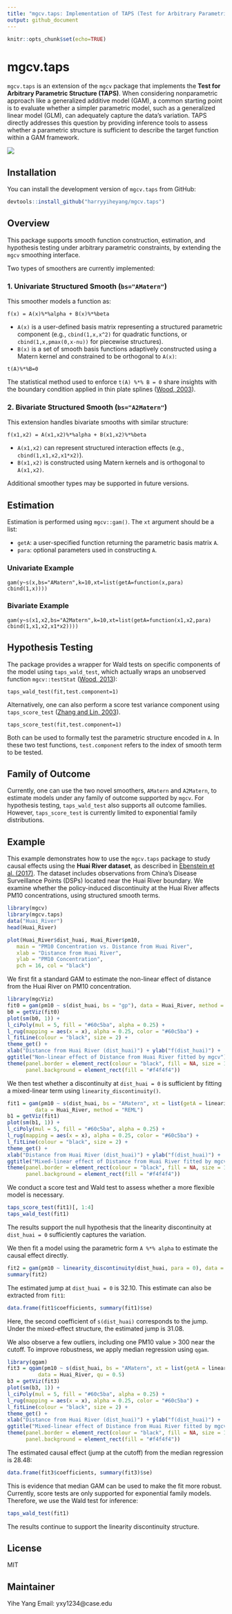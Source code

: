 ```yaml
---
title: "mgcv.taps: Implementation of TAPS (Test for Arbitrary Parametric Structure) by using R package mgcv."
output: github_document
---
```


```r
knitr::opts_chunk$set(echo=TRUE)
```

# mgcv.taps

`mgcv.taps` is an extension of the `mgcv` package that implements the **Test for Arbitrary Parametric Structure (TAPS)**. When considering nonparametric approach like a generalized additive model (GAM), a common starting point is to evaluate whether a simpler parametric model, such as a generalized linear model (GLM), can adequately capture the data’s variation. TAPS directly addresses this question by providing inference tools to assess whether a parametric structure is sufficient to describe the target function within a GAM framework.

![](README_files/figure-gfm/TAPS_Introduction.png)

## Installation

You can install the development version of `mgcv.taps` from GitHub:

```r
devtools::install_github("harryyiheyang/mgcv.taps")
```

## Overview

This package supports smooth function construction, estimation, and hypothesis testing under arbitrary parametric constraints, by extending the `mgcv` smoothing interface.

Two types of smoothers are currently implemented:

### 1. Univariate Structured Smooth (`bs="AMatern"`)

This smoother models a function as:

```
f(x) = A(x)%*%alpha + B(x)%*%beta
```

- `A(x)` is a user-defined basis matrix representing a structured parametric component (e.g., `cbind(1,x,x^2)` for quadratic functions, or `cbind(1,x,pmax(0,x-nu))` for piecewise structures).
- `B(x)` is a set of smooth basis functions adaptively constructed using a Matern kernel and constrained to be orthogonal to `A(x)`:

```
t(A)%*%B=0
```
The statistical method used to enforce `t(A) %*% B = 0` share insights with the boundary condition applied in thin plate splines ([Wood, 2003](https://academic.oup.com/jrsssb/article/65/1/95/7110632)).


### 2. Bivariate Structured Smooth (`bs="A2Matern"`)

This extension handles bivariate smooths with similar structure:

```
f(x1,x2) = A(x1,x2)%*%alpha + B(x1,x2)%*%beta
```

- `A(x1,x2)` can represent structured interaction effects (e.g., `cbind(1,x1,x2,x1*x2)`).
- `B(x1,x2)` is constructed using Matern kernels and is orthogonal to `A(x1,x2)`.

Additional smoother types may be supported in future versions.

## Estimation

Estimation is performed using `mgcv::gam()`. The `xt` argument should be a list:

- `getA`: a user-specified function returning the parametric basis matrix `A`.
- `para`: optional parameters used in constructing `A`.

### Univariate Example

```
gam(y~s(x,bs="AMatern",k=10,xt=list(getA=function(x,para) cbind(1,x))))
```

### Bivariate Example

```
gam(y~s(x1,x2,bs="A2Matern",k=10,xt=list(getA=function(x1,x2,para) cbind(1,x1,x2,x1*x2))))
```

## Hypothesis Testing

The package provides a wrapper for Wald tests on specific components of the model using `taps_wald_test`, which actually wraps an unobserved function `mgcv::testStat` ([Wood, 2013](https://academic.oup.com/biomet/article/100/1/221/192816)):

```
taps_wald_test(fit,test.component=1)
```

Alternatively, one can also perform a score test variance component using `taps_score_test` ([Zhang and Lin, 2003](https://doi.org/10.1093/biostatistics/4.1.57)).


```
taps_score_test(fit,test.component=1)
```

Both can be used to formally test the parametric structure encoded in `A`. In these two test functions, `test.component` refers to the index of smooth term to be tested.

## Family of Outcome

Currently, one can use the two novel smoothers, `AMatern` and `A2Matern`, to estimate models under any family of outcome supported by `mgcv`.
For hypothesis testing, `taps_wald_test` also supports all outcome families. However, `taps_score_test` is currently limited to exponential family distributions.

## Example

This example demonstrates how to use the `mgcv.taps` package to study causal effects using the **Huai River dataset**, as described in [Ebenstein et al. (2017)](https://doi.org/10.1073/pnas.1616784114). The dataset includes observations from China's Disease Surveillance Points (DSPs) located near the Huai River boundary. We examine whether the policy-induced discontinuity at the Huai River affects PM10 concentrations, using structured smooth terms.

```r
library(mgcv)
library(mgcv.taps)
data("Huai_River")
head(Huai_River)

plot(Huai_River$dist_huai, Huai_River$pm10,
   main = "PM10 Concentration vs. Distance from Huai River",
   xlab = "Distance from Huai River",
   ylab = "PM10 Concentration",
   pch = 16, col = "black")
```

We first fit a standard GAM to estimate the non-linear effect of distance from the Huai River on PM10 concentration.
```r
library(mgcViz)
fit0 = gam(pm10 ~ s(dist_huai, bs = "gp"), data = Huai_River, method = "REML")
b0 = getViz(fit0)
plot(sm(b0, 1)) +
l_ciPoly(mul = 5, fill = "#60c5ba", alpha = 0.25) +
l_rug(mapping = aes(x = x), alpha = 0.25, color = "#60c5ba") +
l_fitLine(colour = "black", size = 2) +
theme_get() +
xlab("Distance from Huai River (dist_huai)") + ylab("f(dist_huai)") +
ggtitle("Non-linear effect of Distance from Huai River fitted by mgcv") +
theme(panel.border = element_rect(colour = "black", fill = NA, size = 1),
      panel.background = element_rect(fill = "#f4f4f4"))
```

We then test whether a discontinuity at `dist_huai = 0` is sufficient by fitting a mixed-linear term using `linearity_discontinuity()`.
```r
fit1 = gam(pm10 ~ s(dist_huai, bs = "AMatern", xt = list(getA = linearity_discontinuity, para = 0)),
         data = Huai_River, method = "REML")
b1 = getViz(fit1)
plot(sm(b1, 1)) +
l_ciPoly(mul = 5, fill = "#60c5ba", alpha = 0.25) +
l_rug(mapping = aes(x = x), alpha = 0.25, color = "#60c5ba") +
l_fitLine(colour = "black", size = 2) +
theme_get() +
xlab("Distance from Huai River (dist_huai)") + ylab("f(dist_huai)") +
ggtitle("Mixed-linear effect of Distance from Huai River fitted by mgcv.taps") +
theme(panel.border = element_rect(colour = "black", fill = NA, size = 1),
      panel.background = element_rect(fill = "#f4f4f4"))
```
We conduct a score test and Wald test to assess whether a more flexible model is necessary.
```r
taps_score_test(fit1)[, 1:4]
taps_wald_test(fit1)
```
The results support the null hypothesis that the linearity discontinuity at `dist_huai = 0` sufficiently captures the variation.

We then fit a model using the parametric form `A %*% alpha` to estimate the causal effect directly.
```r
fit2 = gam(pm10 ~ linearity_discontinuity(dist_huai, para = 0), data = Huai_River)
summary(fit2)
```
The estimated jump at `dist_huai = 0` is 32.10. This estimate can also be extracted from `fit1`:
```r
data.frame(fit1$coefficients, summary(fit1)$se)
```
Here, the second coefficient of `s(dist_huai)` corresponds to the jump. Under the mixed-effect structure, the estimated jump is 31.08.

We also observe a few outliers, including one PM10 value > 300 near the cutoff. To improve robustness, we apply median regression using `qgam`.
```r
library(qgam)
fit3 = qgam(pm10 ~ s(dist_huai, bs = "AMatern", xt = list(getA = linearity_discontinuity, para = 0)),
          data = Huai_River, qu = 0.5)
b3 = getViz(fit3)
plot(sm(b3, 1)) +
l_ciPoly(mul = 5, fill = "#60c5ba", alpha = 0.25) +
l_rug(mapping = aes(x = x), alpha = 0.25, color = "#60c5ba") +
l_fitLine(colour = "black", size = 2) +
theme_get() +
xlab("Distance from Huai River (dist_huai)") + ylab("f(dist_huai)") +
ggtitle("Mixed-linear effect of Distance from Huai River fitted by mgcv.taps and qgam") +
theme(panel.border = element_rect(colour = "black", fill = NA, size = 1),
      panel.background = element_rect(fill = "#f4f4f4"))
```
The estimated causal effect (jump at the cutoff) from the median regression is 28.48:
```r
data.frame(fit3$coefficients, summary(fit3)$se)
```
This is evidence that median GAM can be used to make the fit more robust. Currently, score tests are only supported for exponential family models. Therefore, we use the Wald test for inference:

```r
taps_wald_test(fit1)
```
The results continue to support the linearity discontinuity structure.


## License

MIT

## Maintainer

Yihe Yang
Email: yxy1234@case.edu
